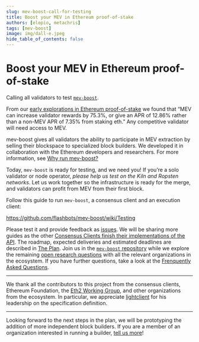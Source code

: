 ```yaml
---
slug: mev-boost-call-for-testing
title: Boost your MEV in Ethereum proof-of-stake
authors: [elopio, metachris]
tags: [mev-boost]
image: img/dall-e.jpeg
hide_table_of_contents: false
---
```


# Boost your MEV in Ethereum proof-of-stake

Calling all validators to test [`mev-boost`](https://github.com/flashbots/mev-boost).

<!--truncate-->

From our [early explorations in Ethereum proof-of-stake](https://writings.flashbots.net/research/mev-eth2) we found that “MEV can increase validator rewards by 75.3%, or give an APR of 12.86% rather than a non-MEV APR of 7.35% from staking eth.” Any competitive validator will need access to MEV.

mev-boost gives all validators the ability to participate in MEV extraction by selling their blockspace to specialized block builders. We developed it in collaboration with the Ethereum developers and researchers. For more information, see [Why run mev-boost?](https://writings.flashbots.net/writings/why-run-mevboost/)

Today, `mev-boost` is ready for testing, and we need you! If you’re a solo validator or node operator, *please help us test on the Kiln and Ropsten networks*. Let us work together so the infrastructure is ready for the merge, and validators can profit from MEV from their first block.

Follow this guide to run `mev-boost`, a consensus client and an execution client:

https://github.com/flashbots/mev-boost/wiki/Testing

Please test it and provide feedback as [issues](https://github.com/flashbots/mev-boost/issues). We will be sharing more guides as the other [Consensus Clients finish their implementations of the API](https://github.com/flashbots/mev-boost#consensus-clients-implementation-status). The roadmap, expected deliveries and estimated deadlines are described in [The Plan](https://github.com/flashbots/mev-boost/wiki/The-Plan-(tm)). Join us in the [`mev-boost` repository](https://github.com/flashbots/mev-boost/) while we explore the remaining [open research questions](https://github.com/flashbots/mev-boost/wiki/Research#open-questions) with all the relevant organizations in the ecosystem. If you have further questions, take a look at the [Frenquently Asked Questions](https://github.com/flashbots/mev-boost/wiki/Frequently-Asked-Questions).

---

We thank all the contributors to this project from the consensus clients, Ethereum Foundation, the [Eth2 Working Group](https://writings.flashbots.net/writings/announcing-eth2-working-group/), and other organizations from the ecosystem. In particular, we appreciate [lightclient](https://github.com/lightclient/) for his leadership on the specification definition.

---

Looking forward to the next steps in the plan, we will be prototyping the addition of more independent block builders. If you are a member of an organization interested in running a builder, [tell us more](https://github.com/flashbots/mev-boost/issues/145)!
